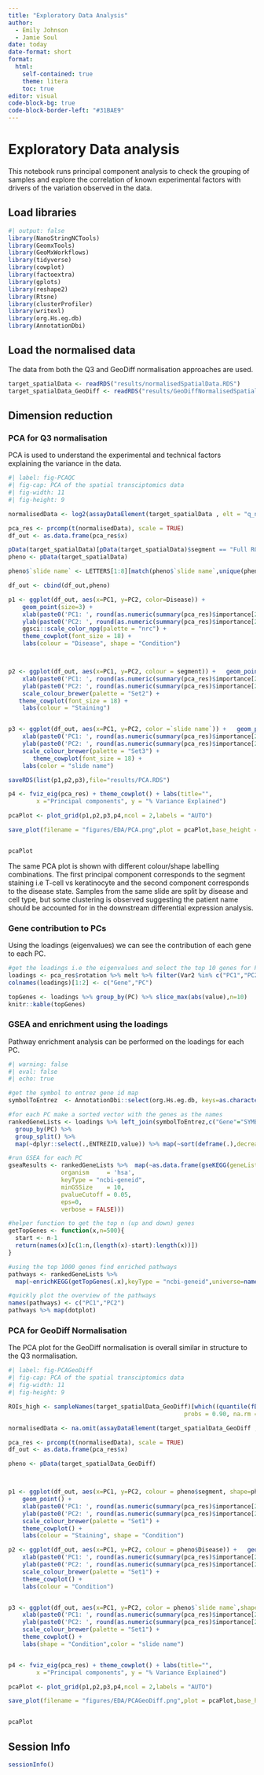 ```yaml
---
title: "Exploratory Data Analysis"
author:
  - Emily Johnson
  - Jamie Soul
date: today
date-format: short
format:
  html:
    self-contained: true
    theme: litera
    toc: true
editor: visual
code-block-bg: true
code-block-border-left: "#31BAE9"
---
```


# Exploratory Data analysis

This notebook runs principal component analysis to check the grouping of samples and explore the correlation of known experimental factors with drivers of the variation observed in the data.

## Load libraries

```r
#| output: false
library(NanoStringNCTools)
library(GeomxTools)
library(GeoMxWorkflows)
library(tidyverse)
library(cowplot)
library(factoextra)
library(gplots)
library(reshape2)
library(Rtsne)
library(clusterProfiler)
library(writexl)
library(org.Hs.eg.db)
library(AnnotationDbi)
```

## Load the normalised data

The data from both the Q3 and GeoDiff normalisation approaches are used.

```r
target_spatialData <- readRDS("results/normalisedSpatialData.RDS")
target_spatialData_GeoDiff <- readRDS("results/GeoDiffNormalisedSpatialData.RDS")
```

## Dimension reduction

### PCA for Q3 normalisation

PCA is used to understand the experimental and technical factors explaining the variance in the data.

```r
#| label: fig-PCAQC
#| fig-cap: PCA of the spatial transciptomics data
#| fig-width: 11
#| fig-height: 9

normalisedData <- log2(assayDataElement(target_spatialData , elt = "q_norm"))

pca_res <- prcomp(t(normalisedData), scale = TRUE)
df_out <- as.data.frame(pca_res$x)

pData(target_spatialData)[pData(target_spatialData)$segment == "Full ROI","segment"] <- "KRT"
pheno <- pData(target_spatialData)

pheno$`slide name` <- LETTERS[1:8][match(pheno$`slide name`,unique(pheno$`slide name`))]

df_out <- cbind(df_out,pheno)

p1 <- ggplot(df_out, aes(x=PC1, y=PC2, color=Disease)) + 
    geom_point(size=3) + 
    xlab(paste0('PC1: ', round(as.numeric(summary(pca_res)$importance[2,1]*100)), '% expl.var')) + 
    ylab(paste0('PC2: ', round(as.numeric(summary(pca_res)$importance[2,2]*100)), '% expl.var')) + 
    ggsci::scale_color_npg(palette = "nrc") +
    theme_cowplot(font_size = 18) + 
    labs(colour = "Disease", shape = "Condition")



p2 <- ggplot(df_out, aes(x=PC1, y=PC2, colour = segment)) +   geom_point(size=3) + 
    xlab(paste0('PC1: ', round(as.numeric(summary(pca_res)$importance[2,1]*100)), '% expl.var')) + 
    ylab(paste0('PC2: ', round(as.numeric(summary(pca_res)$importance[2,2]*100)), '% expl.var')) + 
    scale_colour_brewer(palette = "Set2") +
   theme_cowplot(font_size = 18) + 
    labs(colour = "Staining")


p3 <- ggplot(df_out, aes(x=PC1, y=PC2, color =`slide name`)) +   geom_point(size=3) + 
    xlab(paste0('PC1: ', round(as.numeric(summary(pca_res)$importance[2,1]*100)), '% expl.var')) + 
    ylab(paste0('PC2: ', round(as.numeric(summary(pca_res)$importance[2,2]*100)), '% expl.var')) + 
    scale_colour_brewer(palette = "Set3") +
       theme_cowplot(font_size = 18) + 
    labs(color = "slide name")

saveRDS(list(p1,p2,p3),file="results/PCA.RDS")

p4 <- fviz_eig(pca_res) + theme_cowplot() + labs(title="",
        x ="Principal components", y = "% Variance Explained")

pcaPlot <- plot_grid(p1,p2,p3,p4,ncol = 2,labels = "AUTO")

save_plot(filename = "figures/EDA/PCA.png",plot = pcaPlot,base_height = 8,base_width = 11, bg="white")


pcaPlot
```

The same PCA plot is shown with different colour/shape labelling combinations. The first principal component corresponds to the segment staining i.e T-cell vs keratinocyte and the second component corresponds to the disease state. Samples from the same slide are split by disease and cell type, but some clustering is observed suggesting the patient name should be accounted for in the downstream differential expression analysis.

### Gene contribution to PCs

Using the loadings (eigenvalues) we can see the contribution of each gene to each PC.

```r
#get the loadings i.e the eigenvalues and select the top 10 genes for PC1 and PC2
loadings <- pca_res$rotation %>% melt %>% filter(Var2 %in% c("PC1","PC2"))
colnames(loadings)[1:2] <- c("Gene","PC")

topGenes <- loadings %>% group_by(PC) %>% slice_max(abs(value),n=10)
knitr::kable(topGenes)

```

### GSEA and enrichment using the loadings

Pathway enrichment analysis can be performed on the loadings for each PC.

```r
#| warning: false
#| eval: false
#| echo: true

#get the symbol to entrez gene id map
symbolToEntrez  <- AnnotationDbi::select(org.Hs.eg.db, keys=as.character(loadings$Gene), columns='ENTREZID', keytype='SYMBOL')

#for each PC make a sorted vector with the genes as the names
rankedGeneLists <- loadings %>% left_join(symbolToEntrez,c("Gene"="SYMBOL")) %>%
  group_by(PC) %>%
  group_split() %>%
  map(~dplyr::select(.,ENTREZID,value)) %>% map(~sort(deframe(.),decreasing = TRUE))

#run GSEA for each PC
gseaResults <- rankedGeneLists %>%  map(~as.data.frame(gseKEGG(geneList =.x,
               organism     = 'hsa',
               keyType = "ncbi-geneid",
               minGSSize    = 10,
               pvalueCutoff = 0.05,
               eps=0,
               verbose = FALSE)))

#helper function to get the top n (up and down) genes
getTopGenes <- function(x,n=500){
  start <- n-1
  return(names(x)[c(1:n,(length(x)-start):length(x))])
}

#using the top 1000 genes find enriched pathways
pathways <- rankedGeneLists %>% 
  map(~enrichKEGG(getTopGenes(.x),keyType = "ncbi-geneid",universe=names(.x)))

#quickly plot the overview of the pathways
names(pathways) <- c("PC1","PC2")
pathways %>% map(dotplot)

```

### PCA for GeoDiff Normalisation

The PCA plot for the GeoDiff normalisation is overall similar in structure to the Q3 normalisation.

```r
#| label: fig-PCAGeoDiff
#| fig-cap: PCA of the spatial transciptomics data
#| fig-width: 11
#| fig-height: 9

ROIs_high <- sampleNames(target_spatialData_GeoDiff)[which((quantile(fData(target_spatialData_GeoDiff)[["para"]][, 1],
                                                  probs = 0.90, na.rm = TRUE) -   notes(target_spatialData_GeoDiff)[["threshold"]])*target_spatialData_GeoDiff$sizefact_fitNBth>1)]

normalisedData <- na.omit(assayDataElement(target_spatialData_GeoDiff , elt = "normmat"))

pca_res <- prcomp(t(normalisedData), scale = TRUE)
df_out <- as.data.frame(pca_res$x)

pheno <- pData(target_spatialData_GeoDiff)



p1 <- ggplot(df_out, aes(x=PC1, y=PC2, colour = pheno$segment, shape=pheno$Disease)) + 
    geom_point() + 
    xlab(paste0('PC1: ', round(as.numeric(summary(pca_res)$importance[2,1]*100)), '% expl.var')) + 
    ylab(paste0('PC2: ', round(as.numeric(summary(pca_res)$importance[2,2]*100)), '% expl.var')) + 
    scale_colour_brewer(palette = "Set1") +
    theme_cowplot() + 
    labs(colour = "Staining", shape = "Condition")

p2 <- ggplot(df_out, aes(x=PC1, y=PC2, colour = pheno$Disease)) +   geom_point() + 
    xlab(paste0('PC1: ', round(as.numeric(summary(pca_res)$importance[2,1]*100)), '% expl.var')) + 
    ylab(paste0('PC2: ', round(as.numeric(summary(pca_res)$importance[2,2]*100)), '% expl.var')) + 
    scale_colour_brewer(palette = "Set1") +
    theme_cowplot() + 
    labs(colour = "Condition")


p3 <- ggplot(df_out, aes(x=PC1, y=PC2, color = pheno$`slide name`,shape = pheno$Disease)) +   geom_point() + 
    xlab(paste0('PC1: ', round(as.numeric(summary(pca_res)$importance[2,1]*100)), '% expl.var')) + 
    ylab(paste0('PC2: ', round(as.numeric(summary(pca_res)$importance[2,2]*100)), '% expl.var')) + 
    scale_colour_brewer(palette = "Set1") +
    theme_cowplot() + 
    labs(shape = "Condition",color = "slide name")


p4 <- fviz_eig(pca_res) + theme_cowplot() + labs(title="",
        x ="Principal components", y = "% Variance Explained")

pcaPlot <- plot_grid(p1,p2,p3,p4,ncol = 2,labels = "AUTO")

save_plot(filename = "figures/EDA/PCAGeoDiff.png",plot = pcaPlot,base_height = 8,base_width = 11, bg="white")


pcaPlot
```

::: {.callout-note collapse="true"}
## Session Info

```r
sessionInfo()
```
:::
